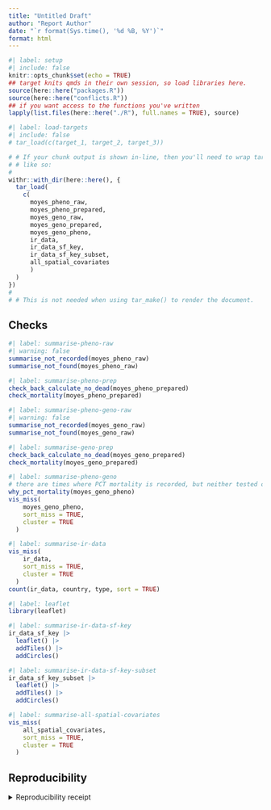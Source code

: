 ```yaml
---
title: "Untitled Draft"
author: "Report Author"
date: "`r format(Sys.time(), '%d %B, %Y')`"
format: html
---
```


```r
#| label: setup
#| include: false
knitr::opts_chunk$set(echo = TRUE)
## target knits qmds in their own session, so load libraries here.
source(here::here("packages.R"))
source(here::here("conflicts.R"))
## if you want access to the functions you've written
lapply(list.files(here::here("./R"), full.names = TRUE), source)
```

```r
#| label: load-targets
#| include: false
# tar_load(c(target_1, target_2, target_3))

# # If your chunk output is shown in-line, then you'll need to wrap tar_load()
# # like so:
# 
withr::with_dir(here::here(), {
  tar_load(
    c(
      moyes_pheno_raw,
      moyes_pheno_prepared,
      moyes_geno_raw,
      moyes_geno_prepared,
      moyes_geno_pheno,
      ir_data,
      ir_data_sf_key,
      ir_data_sf_key_subset,
      all_spatial_covariates
      )
  )
})
# 
# # This is not needed when using tar_make() to render the document.
```

## Checks

```r
#| label: summarise-pheno-raw
#| warning: false
summarise_not_recorded(moyes_pheno_raw)
summarise_not_found(moyes_pheno_raw)
```


```r
#| label: summarise-pheno-prep
check_back_calculate_no_dead(moyes_pheno_prepared)
check_mortality(moyes_pheno_prepared)
```


```r
#| label: summarise-pheno-geno-raw
#| warning: false
summarise_not_recorded(moyes_geno_raw)
summarise_not_found(moyes_geno_raw)
```


```r
#| label: summarise-geno-prep
check_back_calculate_no_dead(moyes_geno_prepared)
check_mortality(moyes_geno_prepared)
```

```r
#| label: summarise-pheno-geno
# there are times where PCT mortality is recorded, but neither tested or dead?
why_pct_mortality(moyes_geno_pheno)
vis_miss(
    moyes_geno_pheno,
    sort_miss = TRUE,
    cluster = TRUE
  )
```


```r
#| label: summarise-ir-data
vis_miss(
    ir_data,
    sort_miss = TRUE,
    cluster = TRUE
  )
count(ir_data, country, type, sort = TRUE)
```

```r
#| label: leaflet
library(leaflet)
```


```r
#| label: summarise-ir-data-sf-key
ir_data_sf_key |> 
  leaflet() |> 
  addTiles() |> 
  addCircles()
```

```r
#| label: summarise-ir-data-sf-key-subset
ir_data_sf_key_subset |> 
  leaflet() |> 
  addTiles() |> 
  addCircles()
```

```r
#| label: summarise-all-spatial-covariates
vis_miss(
    all_spatial_covariates,
    sort_miss = TRUE,
    cluster = TRUE
  )
```


## Reproducibility

<details><summary>Reproducibility receipt</summary>

```r
## datetime
Sys.time()

## repository
if(requireNamespace('git2r', quietly = TRUE)) {
  git2r::repository()
} else {
  c(
    system2("git", args = c("log", "--name-status", "-1"), stdout = TRUE),
    system2("git", args = c("remote", "-v"), stdout = TRUE)
  )
}

## session info
sessionInfo()
```

</details>
